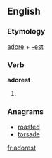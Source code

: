 ==English==

===Etymology===
[[adore]] + [[-est]]

===Verb===
'''adorest'''

# {{second-person singular of|accord}}

===Anagrams===
* [[roasted#English|roasted]]
* [[torsade#English|torsade]]

[[fr:adorest]]